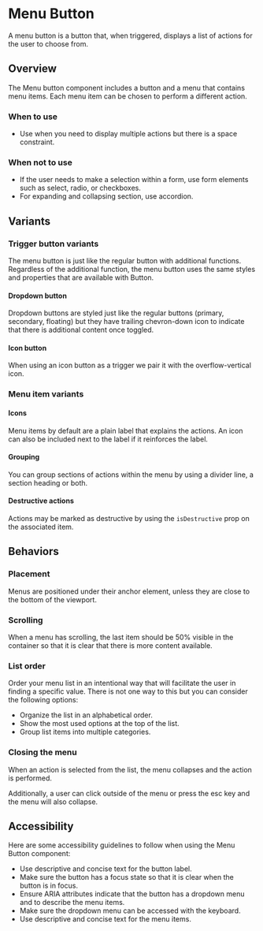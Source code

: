 
<Meta title="MUI Components/Menu Button" anchor />

# Menu Button

A menu button is a button that, when triggered, displays a list of actions for the user to choose from.

## Overview

The Menu button component includes a button and a menu that contains menu items. Each menu item can be chosen to perform a different action.

### When to use

- Use when you need to display multiple actions but there is a space constraint.

### When not to use

- If the user needs to make a selection within a form, use form elements such as select, radio, or checkboxes.
- For expanding and collapsing section, use accordion.

<Canvas>
  <Story of={Stories.Simple} />
</Canvas>

## Variants

### Trigger button variants

The menu button is just like the regular button with additional functions. Regardless of the additional function, the menu button uses the same styles and properties that are available with Button.

#### Dropdown button

Dropdown buttons are styled just like the regular buttons (primary, secondary, floating) but they have trailing chevron-down icon to indicate that there is additional content once toggled.

<Canvas>
  <Story of={Stories.ButtonVariant} />
</Canvas>

#### Icon button

When using an icon button as a trigger we pair it with the overflow-vertical icon.

<Canvas>
  <Story of={Stories.IconButton} />
</Canvas>

### Menu item variants

#### Icons

Menu items by default are a plain label that explains the actions. An icon can also be included next to the label if it reinforces the label.

<Canvas>
  <Story of={Stories.ActionIcons} />
</Canvas>

#### Grouping

You can group sections of actions within the menu by using a divider line, a section heading or both.

<Canvas>
  <Story of={Stories.Groupings} />
</Canvas>

#### Destructive actions

Actions may be marked as destructive by using the `isDestructive` prop on the associated item.

<Canvas>
  <Story of={Stories.WithDestructive} />
</Canvas>

## Behaviors

### Placement

Menus are positioned under their anchor element, unless they are close to the bottom of the viewport.

### Scrolling

When a menu has scrolling, the last item should be 50% visible in the container so that it is clear that there is more content available.

### List order

Order your menu list in an intentional way that will facilitate the user in finding a specific value. There is not one way to this but you can consider the following options:

- Organize the list in an alphabetical order.
- Show the most used options at the top of the list.
- Group list items into multiple categories.

### Closing the menu

When an action is selected from the list, the menu collapses and the action is performed.

Additionally, a user can click outside of the menu or press the esc key and the menu will also collapse.

## Accessibility

Here are some accessibility guidelines to follow when using the Menu Button component:

- Use descriptive and concise text for the button label.
- Make sure the button has a focus state so that it is clear when the button is in focus.
- Ensure ARIA attributes indicate that the button has a dropdown menu and to describe the menu items.
- Make sure the dropdown menu can be accessed with the keyboard.
- Use descriptive and concise text for the menu items.
